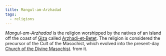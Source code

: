 ```yaml
---
title: Mangul-am-Arzhadad
tags:
  - religions
---
```


<Stub />

_Mangul-am-Arzhadad_ is the religion worshipped by the natives of an island off
the coast of [Giza](../locations/giza.mdx) called
[Arzhadi-et-Betet](../locations/arzhadi-et-betet.mdx). The religion is
considered the precursor of the Cult of the Masochist, which evolved into the
present-day [Church of the Divine Masochist](./orthodox-divine-masochist.mdx).
from it.
